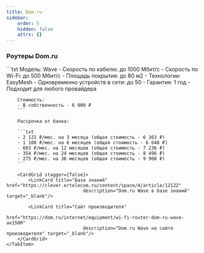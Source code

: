 ```yaml
---
title: Dom.ru
sidebar:
    order: 5
    hidden: false
    attrs: {}
---
```



<CardGrid stagger={false}>
    <LinkCard title="Города с рассрочкой"
                        href="https://clever.ertelecom.ru/content/space/4/folder/635/article/13578/page/0"
                        description="Список городов с доступной рассрочкой в базе знаний" target="_blank"/>
    <LinkCard title="Оформление рассрочки"
                        href="https://clever.ertelecom.ru/content/space/4/folder/635/article/13578/page/8"
                        description="Инструкция по оформлению рассрочки в базе знаний" target="_blank"/>
</CardGrid>

### Роутеры Dom.ru

<Tabs>
    <TabItem label="Wave">
        ```txt
        Модель: Wave
        - Скорость по кабелю: до 1000 Мбит/с
        - Скорость по Wi-Fi: до 500 Мбит/с
        - Площадь покрытия: до 80 м2
        - Технологии: EasyMesh
        - Одновременно устройств в сети: до 50
        - Гарантия: 1 год
        - Подходит для любого провайдера

        Стоимость:
        - В собственность - 6 000 ₽
        ```

        Рассрочка от банка:

        ```txt
        - 2 121 ₽/мес. на 3 месяца (общая стоимость - 6 363 ₽)
        - 1 108 ₽/мес. на 6 месяцев (общая стоимость - 6 648 ₽)
        - 603 ₽/мес. на 12 месяцев (общая стоимость - 7 236 ₽)
        - 354 ₽/мес. на 24 месяцев (общая стоимость - 8 496 ₽)
        - 275 ₽/мес. на 36 месяцев (общая стоимость - 9 900 ₽)
        ```

        <CardGrid stagger={false}>
            <LinkCard title="База знаний" href="https://clever.ertelecom.ru/content/space/4/article/12122"
                                description="Dom.ru Wave в базе знаний" target="_blank"/>

            <LinkCard title="Сайт производителя"
                                href="https://dom.ru/internet/equipment/wi-fi-router-dom-ru-wave-ax1500"
                                description="Dom.ru Wave на сайте производителя" target="_blank"/>
        </CardGrid>
    </TabItem>
</Tabs>
